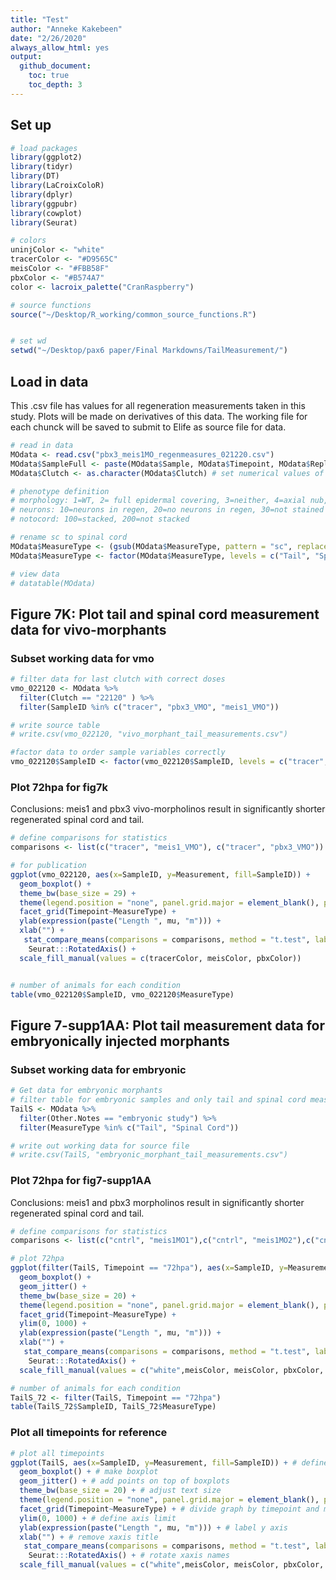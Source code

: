 ```yaml
---
title: "Test"
author: "Anneke Kakebeen"
date: "2/26/2020"
always_allow_html: yes
output:
  github_document:
    toc: true
    toc_depth: 3
---
```


## Set up 
```r

# load packages 
library(ggplot2)
library(tidyr)
library(DT)
library(LaCroixColoR)
library(dplyr)
library(ggpubr)
library(cowplot)
library(Seurat)

# colors 
uninjColor <- "white"
tracerColor <- "#D9565C"
meisColor <- "#FBB58F"
pbxColor <- "#B574A7"
color <- lacroix_palette("CranRaspberry")

# source functions
source("~/Desktop/R_working/common_source_functions.R")


# set wd
setwd("~/Desktop/pax6 paper/Final Markdowns/TailMeasurement/")

```

## Load in data
This .csv file has values for all regeneration measurements taken in this study. Plots will be made on derivatives of this data. The working file for each chunck will be saved to submit to Elife as source file for data. 
```r

# read in data
MOdata <- read.csv("pbx3_meis1MO_regenmeasures_021220.csv")
MOdata$SampleFull <- paste(MOdata$Sample, MOdata$Timepoint, MOdata$Replicate, MOdata$Clutch, sep = ".") # make column with sampleID
MOdata$Clutch <- as.character(MOdata$Clutch) # set numerical values of clutch as a character 

# phenotype definition
# morphology: 1=WT, 2= full epidermal covering, 3=neither, 4=axial nub, 5=axial no fin
# neurons: 10=neurons in regen, 20=no neurons in regen, 30=not stained
# notocord: 100=stacked, 200=not stacked

# rename sc to spinal cord
MOdata$MeasureType <- (gsub(MOdata$MeasureType, pattern = "sc", replacement = "Spinal Cord"))
MOdata$MeasureType <- factor(MOdata$MeasureType, levels = c("Tail", "Spinal Cord", "Spinal Cord_width")) # factor measurement type for plot 

# view data
# datatable(MOdata)

```


## Figure 7K: Plot tail and spinal cord measurement data for vivo-morphants
### Subset working data for vmo
```r

# filter data for last clutch with correct doses
vmo_022120 <- MOdata %>%
  filter(Clutch == "22120" ) %>%
  filter(SampleID %in% c("tracer", "pbx3_VMO", "meis1_VMO"))

# write source table
# write.csv(vmo_022120, "vivo_morphant_tail_measurements.csv")

#factor data to order sample variables correctly
vmo_022120$SampleID <- factor(vmo_022120$SampleID, levels = c("tracer", "meis1_VMO", "pbx3_VMO"))
```

### Plot 72hpa for fig7k
Conclusions: meis1 and pbx3 vivo-morpholinos result in significantly shorter regenerated spinal cord and tail. 
```r

# define comparisons for statistics
comparisons <- list(c("tracer", "meis1_VMO"), c("tracer", "pbx3_VMO")) # define comparisons for statistics

# for publication
ggplot(vmo_022120, aes(x=SampleID, y=Measurement, fill=SampleID)) +
  geom_boxplot() +
  theme_bw(base_size = 29) +
  theme(legend.position = "none", panel.grid.major = element_blank(), panel.grid.minor = element_blank(), axis.text.x = element_text(colour = "black"), axis.text.y = element_text(colour = "black"), strip.background =element_rect(fill="white")) +
  facet_grid(Timepoint~MeasureType) +
  ylab(expression(paste("Length ", mu, "m"))) +
  xlab("") +
   stat_compare_means(comparisons = comparisons, method = "t.test", label = "p.signif") +
    Seurat:::RotatedAxis() +
  scale_fill_manual(values = c(tracerColor, meisColor, pbxColor))


# number of animals for each condition
table(vmo_022120$SampleID, vmo_022120$MeasureType)

```


## Figure 7-supp1AA: Plot tail measurement data for embryonically injected morphants
### Subset working data for embryonic
```r
 
# Get data for embryonic morphants
# filter table for embryonic samples and only tail and spinal cord measurements
TailS <- MOdata %>%
  filter(Other.Notes == "embryonic study") %>%
  filter(MeasureType %in% c("Tail", "Spinal Cord")) 

# write out working data for source file
# write.csv(TailS, "embryonic_morphant_tail_measurements.csv")
```

### Plot 72hpa for fig7-supp1AA 
Conclusions: meis1 and pbx3 morpholinos result in significantly shorter regenerated spinal cord and tail. 
```r
# define comparisons for statistics
comparisons <- list(c("cntrl", "meis1MO1"),c("cntrl", "meis1MO2"),c("cntrl", "pbx3MO1"),c("cntrl", "pbx3MO2")) 

# plot 72hpa
ggplot(filter(TailS, Timepoint == "72hpa"), aes(x=SampleID, y=Measurement, fill=SampleID)) +
  geom_boxplot() +
  geom_jitter() +
  theme_bw(base_size = 20) +
  theme(legend.position = "none", panel.grid.major = element_blank(), panel.grid.minor = element_blank(), axis.text.x = element_text(colour = "black"), axis.text.y = element_text(colour = "black")) +
  facet_grid(Timepoint~MeasureType) +
  ylim(0, 1000) +
  ylab(expression(paste("Length ", mu, "m"))) +
  xlab("") +
   stat_compare_means(comparisons = comparisons, method = "t.test", label.y = c(750, 825, 900, 975), label = "p.signif") +
    Seurat:::RotatedAxis() +
  scale_fill_manual(values = c("white",meisColor, meisColor, pbxColor, pbxColor))

# number of animals for each condition
TailS_72 <- filter(TailS, Timepoint == "72hpa")
table(TailS_72$SampleID, TailS_72$MeasureType)

```

### Plot all timepoints for reference
```r


# plot all timepoints
ggplot(TailS, aes(x=SampleID, y=Measurement, fill=SampleID)) + # define dataframe and paramters
  geom_boxplot() + # make boxplot
  geom_jitter() + # add points on top of boxplots
  theme_bw(base_size = 20) + # adjust text size
  theme(legend.position = "none", panel.grid.major = element_blank(), panel.grid.minor = element_blank()) + # adjust graph look (remove gridlines)
  facet_grid(Timepoint~MeasureType) + # divide graph by timepoint and measurement type
  ylim(0, 1000) + # define axis limit
  ylab(expression(paste("Length ", mu, "m"))) + # label y axis
  xlab("") + # remove xaxis title
   stat_compare_means(comparisons = comparisons, method = "t.test", label.y = c(750, 825, 900, 970), label = "p.signif") + # add statistical test
    Seurat:::RotatedAxis() + # rotate xaxis names
  scale_fill_manual(values = c("white",meisColor, meisColor, pbxColor, pbxColor)) # call fill colors


```